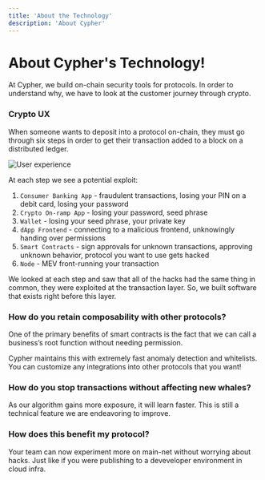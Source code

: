 ```yaml
---
title: 'About the Technology'
description: 'About Cypher'
---
```


# About Cypher's Technology!

At Cypher, we build on-chain security tools for protocols. In order to understand why, we have to look at the customer journey through crypto.

### Crypto UX

When someone wants to deposit into a protocol on-chain, they must go through six steps in order to get their transaction added to a block on a distributed ledger.

![User experience](../public/cypher-tech.png)

At each step we see a potential exploit:

1. `Consumer Banking App` - fraudulent transactions, losing your PIN on a debit card, losing your password
2. `Crypto On-ramp App` - losing your password, seed phrase
3. `Wallet` - losing your seed phrase, your private key
4. `dApp Frontend` - connecting to a malicious frontend, unknowingly handing over permissions
5. `Smart Contracts` - sign approvals for unknown transactions, approving unknown behavior, protocol you want to use gets hacked
6. `Node` - MEV front-running your transaction

We looked at each step and saw that all of the hacks had the same thing in common, they were exploited at the transaction layer. So, we built software that exists right before this layer.

### How do you retain composability with other protocols?

One of the primary benefits of smart contracts is the fact that we can call a business’s root function without needing permission.

Cypher maintains this with extremely fast anomaly detection and whitelists. You can customize any integrations into other protocols that you want!

### How do you stop transactions without affecting new whales?

As our algorithm gains more exposure, it will learn faster. This is still a technical feature we are endeavoring to improve.

### How does this benefit my protocol?

Your team can now experiment more on main-net without worrying about hacks. Just like if you were publishing to a deveveloper environment in cloud infra.
